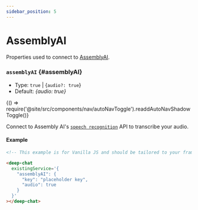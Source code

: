 ```yaml
---
sidebar_position: 5
---
```


# AssemblyAI

Properties used to connect to [AssemblyAI](https://www.assemblyai.com/).

### `assemblyAI` {#assemblyAI}

- Type: `true` | {`audio?: true`}
- Default: _{audio: true}_


<BrowserOnly>{() => require('@site/src/components/nav/autoNavToggle').readdAutoNavShadowToggle()}</BrowserOnly>

Connect to Assembly AI's [`speech recognition`](https://www.assemblyai.com/docs/Models/speech_recognition) API to transcribe your audio.

#### Example

<ContainersKeyToggle>
  <ComponentContainer>
    <DeepChatBrowser
      existingService={{
        assemblyAI: {
          key: 'placeholder key',
          audio: true,
        },
      }}
    ></DeepChatBrowser>
  </ComponentContainer>
  <ComponentContainer>
    <DeepChatBrowser
      existingService={{
        assemblyAI: {
          audio: true,
        },
      }}
    ></DeepChatBrowser>
  </ComponentContainer>
</ContainersKeyToggle>

<Tabs>
<TabItem value="py" label="Code">

```html
<!-- This example is for Vanilla JS and should be tailored to your framework (see Examples) -->

<deep-chat
  existingService='{
    "assemblyAI": {
      "key": "placeholder key",
      "audio": true
    }
  }'
></deep-chat>
```

</TabItem>
</Tabs>

<LineBreak></LineBreak>
